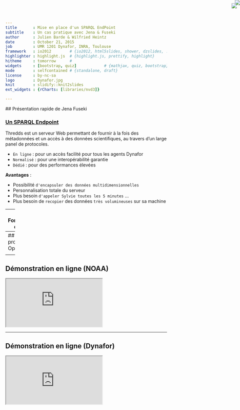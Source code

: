 ```yaml
---
title       : Mise en place d'un SPARQL EndPoint
subtitle    : Un cas pratique avec Jena & Fuseki
author      : Julien Barde & Wilfried Heintz
date        : October 21, 2015
job         : UMR 1201 Dynafor, INRA, Toulouse
framework   : io2012        # {io2012, html5slides, shower, dzslides, ...}
highlighter : highlight.js  # {highlight.js, prettify, highlight}
hitheme     : tomorrow      #   
widgets     : [bootstrap, quiz]            # {mathjax, quiz, bootstrap}
mode        : selfcontained # {standalone, draft}
license     : by-nc-sa
logo        : Dynafor.jpg
knit        : slidify::knit2slides
ext_widgets : {rCharts: [libraries/nvd3]}

--- 
```

<img style="position: absolute; top: 0; right: 0; border: 0;" src="http://docs.gip-ecofor.org/libre/slides/unidataLogo.png">
## Présentation rapide de Jena Fuseki
<h3><u>Un SPARQL Endpoint</u></h3>

Thredds est un serveur Web permettant de fournir à la fois des métadonnées et un accès à des données scientifiques, au travers d'un large panel de protocoles.

 - `En ligne` : pour un accès facilité pour tous les agents Dynafor
 - `Normalisé` : pour une interopérabilité garantie
 - `Dédié` : pour des performances élevées
 
 
<b>Avantages</b> : 

 - Possibilité `d'encapsuler des données multidimensionnelles`
 - Personnalisation totale du serveur
 - Plus besoin `d'appeler Sylvie toutes les 5 minutes` ...
 - Plus besoin de `recopier` des données `très volumineuses` sur sa machine

---
<img style="position: absolute; top: 10px; right: 10px; border: 0;" src="http://docs.gip-ecofor.org/libre/slides/OGC_Logo.jpg">
##  Fonctionnement de Thredds

<h3>Quelques mots incompréhensibles ...</h3>
 - Hébergé dans un conteneur de servlet (Tomcat)
 - Nécessite un système `up to date`
 - S'appuie sur un ensemble de protocoles standardisés pour :
    - Servir et `exploiter` des données (généralement HDF ou `NetCDF`)
    - Diffuser les `métadonnées` (notamment par moissonnage)
 - Exemples : `Opendap`, WMS, MatLab ...
 

---
##  Exemple du protocole OpenDap

<h3>Open source Project for a Network Data Access Protocol</h3>
Permet à l'utilisateur d'extraire seulement une partie du jeu de données à partir de :
 - sa zone géographique,
 - sa période temporelle,
 - sa variable choisie,
 - son format de sortie 


---
## Démonstration en ligne (NOAA)

<iframe src = "http://oceanwatch.pfeg.noaa.gov/thredds/catalog.html"  onload="this.width=window.innerWidth;this.height=window.innerHeight;"></iframe>

---
## Démonstration en ligne (Dynafor)

<iframe src = "http://147.99.107.5:8080/thredds/"  onload="this.width=window.innerWidth;this.height=window.innerHeight;"></iframe>

